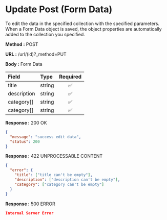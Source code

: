 
# Update Post (Form Data)

To edit the data in the specified collection with the specified parameters.
When a Form Data object is saved, the object properties are automatically added to the collection you specified.

**Method :** <Badge variant="success">POST</Badge>

**URL :** <Badge variant="dark">/url/(id)?_method=PUT</Badge>

**Body :** <Badge variant="purple">Form Data</Badge>

| Field       | Type     | Required |
| :---------- | :------- | :------: |
| title       | string   |    ✅    |
| description | string   |    ✅    |
| category[]  | string   |    ✅    |
| category[]  | string   |    ✅    |

**Response :** <BadgeOutline variant="success">200 OK</BadgeOutline>

```json
{
  "message": "success edit data",
  "status": 200
}
```

**Response :** <BadgeOutline variant="info">422 UNPROCESSABLE CONTENT</BadgeOutline>

```json
{
  "error": {
    "title": ["title can't be empty"],
    "description": ["description can't be empty"],
    "category": ["category can't be empty"]
  }
}
```

**Response :** <BadgeOutline variant="danger">500 ERROR</BadgeOutline>

```json
Internal Server Error
```
